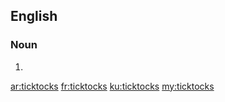 ==English==

===Noun===
{{head|en|plural}}

# {{plural of|ticktock|lang=en|nocat=1}}

[[ar:ticktocks]]
[[fr:ticktocks]]
[[ku:ticktocks]]
[[my:ticktocks]]